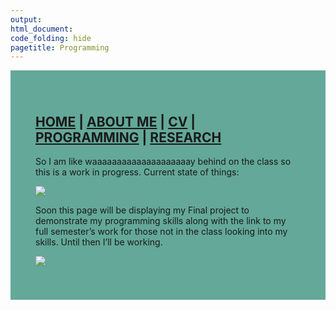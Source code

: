 ---
output: 
html_document:
code_folding: hide
pagetitle: Programming
---
<style type="text/css">
.main-container {
  max-width: 1800px;
  margin-left: auto;
  margin-right: auto;
}
</style>

<style>
div.blue { background-color:#63a898; border-radius: 5px; padding: 20px;}
</style>
<div class = "blue">



<style>
div.blue { background-color:#63a898; border-radius: 0px; padding: 20px;}
</style>
<div class = "blue">


## [HOME](http://MurderousPolyhedron.github.io/) | [ABOUT ME](http://MurderousPolyhedron.github.io/About_me/) | [CV](http://MurderousPolyhedron.github.io/CV/) | [PROGRAMMING](http://MurderousPolyhedron.github.io/Programming/) | [RESEARCH](http://MurderousPolyhedron.github.io/Research/) 

So I am like waaaaaaaaaaaaaaaaaaaay behind on the class so this is a work in progress. Current state of things:


![](https://media.giphy.com/media/RfvBXK1m8Kcdq/giphy.gif)

Soon this page will be displaying my Final project to demonstrate my programming skills along with the link to my full semester's work for those not in the class looking into my skills. Until then I'll be working.

![](https://media.giphy.com/media/13HgwGsXF0aiGY/giphy.gif)
